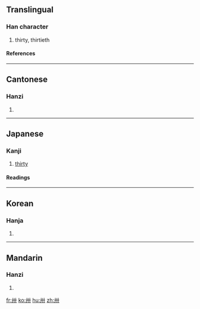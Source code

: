 ==Translingual==
===Han character===
{{Han char|rad=十|as=02|sn=4|four=4400<sub>0</sub>|canj=廿十 (TJ)}}
# thirty, thirtieth
====References====
{{Han ref|kx=0156.010|dkj=02700|dj=0353.020|hdz=10059.030|uh=5345|ud=21317|bh=A4CA|bd=42186}}
----
==Cantonese==
===Hanzi===
{{yue-hanzi|jyut=|y=sa1}}
# {{defn|Cantonese}}

----

==Japanese==
===Kanji===
{{ja-kanji|grade=|rs=十02}}
# [[thirty]]
 
====Readings====
{{ja-readings|on=[[そう]] (sō)|kun=[[さんじゅう]] (sanjuu)}}

----

==Korean==
===Hanja===
{{ko-hanja|hangeul=삽|rv=sap|mr=sap}}
# {{defn|Korean}}

----

==Mandarin==
===Hanzi===
{{cmn-hanzi|pin=[[sà]] (sa4)|wg=sa<sup>4</sup>}}
# {{defn|Mandarin}}

[[fr:卅]]
[[ko:卅]]
[[hu:卅]]
[[zh:卅]]